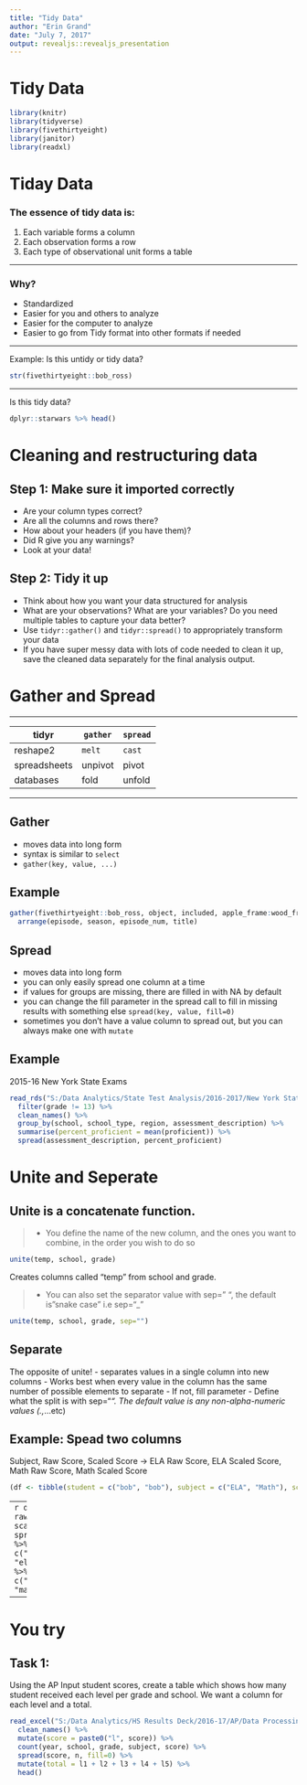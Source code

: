 ```yaml
---
title: "Tidy Data"
author: "Erin Grand"
date: "July 7, 2017"
output: revealjs::revealjs_presentation
---
```


# Tidy Data

```r
library(knitr)
library(tidyverse)
library(fivethirtyeight)
library(janitor)
library(readxl)
```


# Tiday Data

### The essence of tidy data is:
  
1. Each variable forms a column
1. Each observation forms a row
1. Each type of observational unit forms a table

---

### Why?

- Standardized
- Easier for you and others to analyze
- Easier for the computer to analyze
- Easier to go from Tidy format into other formats if needed

---

Example: Is this untidy or tidy data?

```r
str(fivethirtyeight::bob_ross)
```

---

Is this tidy data?
```r
dplyr::starwars %>% head()
```




# Cleaning and restructuring data


## Step 1:  Make sure it imported correctly  

- Are your column types correct?
- Are all the columns and rows there?
- How about your headers (if you have them)?
- Did R give you any warnings?
- Look at your data!


## Step 2:  Tidy it up

- Think about how you want your data structured for analysis
- What are your observations?  What are your variables?  Do you need multiple tables to capture your data better?
- Use `tidyr::gather()` and `tidyr::spread()` to appropriately transform your data
- If you have super messy data with lots of code needed to clean it up, save the cleaned data separately for the final analysis output.

# Gather and Spread

---
        
tidyr |	`gather`|	`spread`
------|-------|---------
reshape2	|`melt`	| `cast`
spreadsheets |	unpivot	| pivot
databases	| fold	| unfold

---


## Gather
- moves data into long form
- syntax is similar to `select`
- `gather(key, value, ...)`

## Example

```r
gather(fivethirtyeight::bob_ross, object, included, apple_frame:wood_framed) %>%
  arrange(episode, season, episode_num, title) 
```


## Spread
- moves data into long form
- you can only easily spread one column at a time
- if values for groups are missing, there are filled in with NA by default
- you can change the fill parameter in the spread call to fill in missing results with something else
`spread(key, value, fill=0)`
- sometimes you don't have a value column to spread out, but you can always make one with `mutate`

## Example
2015-16 New York State Exams

```r
read_rds("S:/Data Analytics/State Test Analysis/2016-2017/New York State Exams/Results Release/~Data/Processed/Uncommon Student-level results/Output/NYS_SY1516_results.rds") %>% 
  filter(grade != 13) %>% 
  clean_names() %>%
  group_by(school, school_type, region, assessment_description) %>%
  summarise(percent_proficient = mean(proficient)) %>%
  spread(assessment_description, percent_proficient) 
```




# Unite and Seperate

## Unite is a concatenate function.

>- You define the name of the new column, and the ones you want to combine, in the order you wish to do so

```r
unite(temp, school, grade)
```

Creates columns called "temp" from school and grade. 
 
>- You can also set the separator value with sep=" ", the default is "snake case" i.e sep="_"

```r
unite(temp, school, grade, sep="")
```


## Separate
The opposite of unite!
- separates values in a single column into new columns
- Works best when every value in the column has the same number of possible elements to separate
- If not, fill parameter 
- Define what the split is with sep="_". The default value is any non-alpha-numeric values (.,_...etc)

## Example: Spead two columns
Subject, Raw Score, Scaled Score -> ELA Raw Score, ELA Scaled Score, Math Raw Score, Math Scaled Score

```r
(df <- tibble(student = c("bob", "bob"), subject = c("ELA", "Math"), scaled_score = c(100, 200), raw_score = c(20, 50)))
```

---
```r
df %>% unite(temp, raw_score, scaled_score) %>%
  spread(subject, temp) %>%
  separate(ELA, c("ela_raw_score", "ela_scaled_score")) %>%
  separate(Math, c("math_raw_score", "math_scaled_score")) 
```

---

# You try

## Task 1:
Using the AP Input student scores, create a table which shows how many student received each level per grade and school. We want a column for each level and a total.

```r
read_excel("S:/Data Analytics/HS Results Deck/2016-17/AP/Data Processing/AP Input.xlsx", 2, col_types="text") %>%
  clean_names() %>%
  mutate(score = paste0("l", score)) %>%
  count(year, school, grade, subject, score) %>%
  spread(score, n, fill=0) %>%
  mutate(total = l1 + l2 + l3 + l4 + l5) %>%
  head()
```




